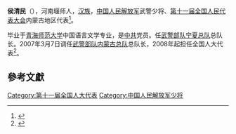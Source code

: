 '''侯清民'''（{{bd|1950年||}}），河南堰师人，[[汉族|汉族]]，[[中国人民解放军|中国人民解放军]]武警少将、[[第十一届全国人民代表大会|第十一届全国人民代表大会]]内蒙古地区代表<ref>{{cite web|author=新华网|title=第十一届全国人大代表|url=http://news.xinhuanet.com/ziliao/2008-03/03/content_7708230.htm?node=36628|publisher=新华网|accessdate=2014-01-07|archive-date=2014-01-10|archive-url=https://web.archive.org/web/20140110211415/http://news.xinhuanet.com/ziliao/2008-03/03/content_7708230.htm?node=36628|dead-url=no}}</ref>。

毕业于[[青海师范大学|青海师范大学]]中国语言文学专业，是[[中共|中共]]党员。任[[武警部队宁夏总队|武警部队宁夏总队]]总队长。2007年3月7日调任[[武警部队内蒙古总队|武警部队内蒙古总队]]总队长，2008年起担任全国人大代表<ref>{{cite news|title=全国人大代表信息-侯清民|url=http://210.82.31.1:8084/delegate/viewDelegate.action?dbid=110334|accessdate=2013-04-05|newspaper=全国人大网|archive-url=https://web.archive.org/web/20140222012203/http://www.npc.gov.cn/delegate/viewDelegate.action?dbid=110334|archive-date=2014-02-22|dead-url=yes}}</ref>。

==參考文獻==
{{reflist}}
{{中国军事人物小作品}}
[[Category:第十一届全国人大代表|Category:第十一届全国人大代表]]
[[Category:中国人民解放军少将|Category:中国人民解放军少将]]